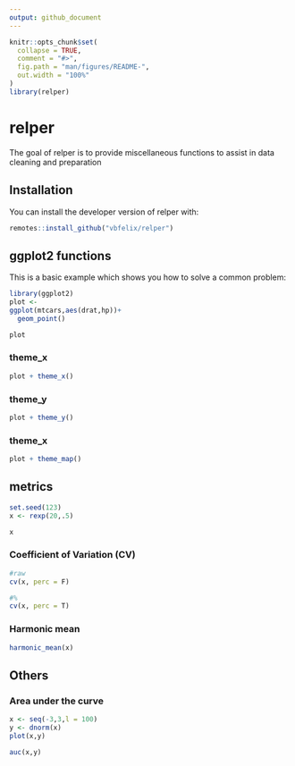 ```yaml
---
output: github_document
---
```


<!-- README.md is generated from README.Rmd. Please edit that file -->

```r
knitr::opts_chunk$set(
  collapse = TRUE,
  comment = "#>",
  fig.path = "man/figures/README-",
  out.width = "100%"
)
library(relper)

```
# relper

The goal of relper is to provide miscellaneous functions to assist in data cleaning and preparation

## Installation

You can install the developer version of relper with:

``` r
remotes::install_github("vbfelix/relper")
```

## ggplot2 functions

This is a basic example which shows you how to solve a common problem:

```r
library(ggplot2)
plot <- 
ggplot(mtcars,aes(drat,hp))+
  geom_point()

plot
```

### theme_x

```r
plot + theme_x()
```

### theme_y

```r
plot + theme_y()
```

### theme_x

```r
plot + theme_map()
```


## metrics

```r
set.seed(123)
x <- rexp(20,.5)

x

```


### Coefficient of Variation (CV)

```r

#raw
cv(x, perc = F)

#%
cv(x, perc = T)

```

### Harmonic mean

```r

harmonic_mean(x)

```

## Others

### Area under the curve

```r
x <- seq(-3,3,l = 100)
y <- dnorm(x)
plot(x,y)
```

```r
auc(x,y)
```





